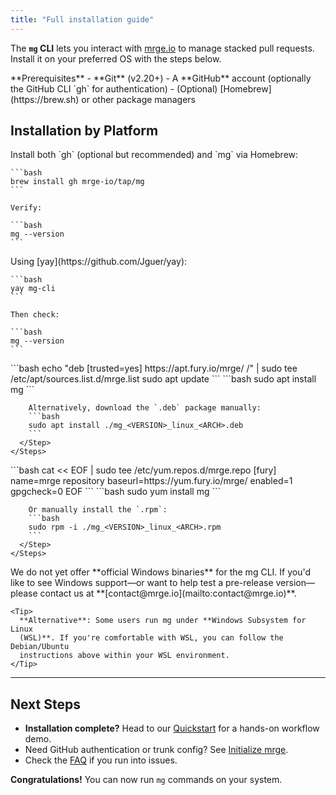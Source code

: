 ```yaml
---
title: "Full installation guide"
---
```


The **`mg` CLI** lets you interact with [mrge.io](https://mrge.io) to manage stacked pull requests. Install it on your preferred OS with the steps below.

<Note>
  **Prerequisites**
  - **Git** (v2.20+)
  - A **GitHub** account (optionally the GitHub CLI `gh` for authentication)
  - (Optional) [Homebrew](https://brew.sh) or other package managers
</Note>


## Installation by Platform

<AccordionGroup>
  <Accordion title="macOS" id="macos">
    Install both `gh` (optional but recommended) and `mg` via Homebrew:

    ```bash
    brew install gh mrge-io/tap/mg
    ```

    Verify:

    ```bash
    mg --version
    ```

  </Accordion>

  <Accordion title="Arch Linux" id="arch-linux">
    Using [yay](https://github.com/Jguer/yay):

    ```bash
    yay mg-cli
    ```

    Then check:

    ```bash
    mg --version
    ```

  </Accordion>

  <Accordion title="Debian/Ubuntu" id="debianubuntu">
    <Steps>
      <Step title="Add our APT repo">
        ```bash
        echo "deb [trusted=yes] https://apt.fury.io/mrge/ /" | sudo tee /etc/apt/sources.list.d/mrge.list
        sudo apt update
        ```
      </Step>
      <Step title="Install the mg package">
        ```bash
        sudo apt install mg
        ```
        
        Alternatively, download the `.deb` package manually:
        ```bash
        sudo apt install ./mg_<VERSION>_linux_<ARCH>.deb
        ```
      </Step>
    </Steps>
  </Accordion>

  <Accordion title="RHEL/CentOS" id="rhelcentos">
    <Steps>
      <Step title="Add our YUM repo">
        ```bash
        cat << EOF | sudo tee /etc/yum.repos.d/mrge.repo
        [fury]
        name=mrge repository
        baseurl=https://yum.fury.io/mrge/
        enabled=1
        gpgcheck=0
        EOF
        ```
      </Step>
      <Step title="Install the package">
        ```bash
        sudo yum install mg
        ```
        
        Or manually install the `.rpm`:
        ```bash
        sudo rpm -i ./mg_<VERSION>_linux_<ARCH>.rpm
        ```
      </Step>
    </Steps>
  </Accordion>

  <Accordion title="Windows" id="windows">
    We do not yet offer **official Windows binaries** for the mg CLI. If you'd like to see Windows support—or want to help test a pre-release version—please contact us at **[contact@mrge.io](mailto:contact@mrge.io)**.

    <Tip>
      **Alternative**: Some users run mg under **Windows Subsystem for Linux
      (WSL)**. If you're comfortable with WSL, you can follow the Debian/Ubuntu
      instructions above within your WSL environment.
    </Tip>

  </Accordion>
</AccordionGroup>

---

## Next Steps

- **Installation complete?** Head to our [Quickstart](/docs/quickstart) for a hands-on workflow demo.
- Need GitHub authentication or trunk config? See [Initialize mrge](/docs/how-to-guides/initialize-in-repo).
- Check the [FAQ](/docs/faq-and-troubleshooting) if you run into issues.

**Congratulations!** You can now run `mg` commands on your system.
